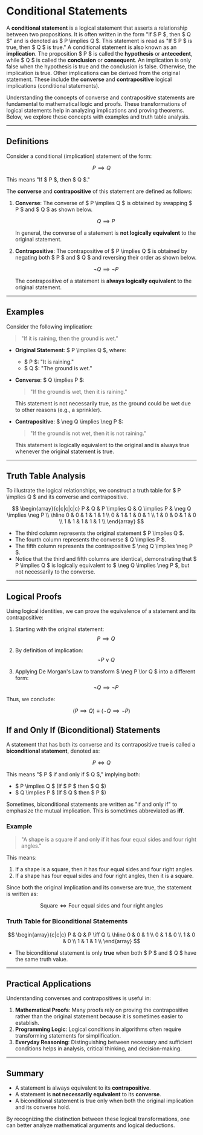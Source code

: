 # Conditional Statements

A **conditional statement** is a logical statement that asserts a relationship between two propositions. It is often written in the form "If $ P $, then $ Q $" and is denoted as $ P \implies Q $.  This statement is read as "If $ P $ is true, then $ Q $ is true."  A conditional statement is also known as an **implication**.  The proposition $ P $ is called the **hypothesis** or **antecedent**, while $ Q $ is called the **conclusion** or **consequent**.  An implication is only false when the hypothesis is true and the conclusion is false.  Otherwise, the implication is true. Other implications can be derived from the original statement.  These include the **converse** and **contrapositive** logical implications (conditional statements).

Understanding the concepts of converse and contrapositive statements are fundamental to mathematical logic and proofs. These transformations of logical statements help in analyzing implications and proving theorems. Below, we explore these concepts with examples and truth table analysis.

***

## Definitions

Consider a conditional (implication) statement of the form:

$$P \implies Q$$

This means "If $ P $, then $ Q $." 

The **converse** and **contrapositive** of this statement are defined as follows:

1. **Converse**: The converse of $ P \implies Q $ is obtained by swapping $ P $ and $ Q $ as shown below.
   
   $$Q \implies P$$
   
   In general, the converse of a statement is **not logically equivalent** to the original statement.

2. **Contrapositive**: The contrapositive of $ P \implies Q $ is obtained by negating both $ P $ and $ Q $ and reversing their order as shown below.
   
   $$\neg Q \implies \neg P$$
   
   The contrapositive of a statement is **always logically equivalent** to the original statement.

***

## Examples

Consider the following implication:

> "If it is raining, then the ground is wet."

- **Original Statement**: $ P \implies Q $, where:
  - $ P $: "It is raining."
  - $ Q $: "The ground is wet."

- **Converse**: $ Q \implies P $: 
  > "If the ground is wet, then it is raining."
  
  This statement is not necessarily true, as the ground could be wet due to other reasons (e.g., a sprinkler).

- **Contrapositive**: $ \neg Q \implies \neg P $: 
  > "If the ground is not wet, then it is not raining."
  
  This statement is logically equivalent to the original and is always true whenever the original statement is true.

***

## Truth Table Analysis

To illustrate the logical relationships, we construct a truth table for $ P \implies Q $ and its converse and contrapositive.

$$
\begin{array}{c|c|c|c|c}
P & Q & P \implies Q & Q \implies P & \neg Q \implies \neg P \\
\hline
0 & 0 & 1 & 1 & 1 \\
0 & 1 & 1 & 0 & 1 \\
1 & 0 & 0 & 1 & 0 \\
1 & 1 & 1 & 1 & 1 \\
\end{array}
$$

- The third column represents the original statement $ P \implies Q $.
- The fourth column represents the converse $ Q \implies P $.
- The fifth column represents the contrapositive $ \neg Q \implies \neg P $.
- Notice that the third and fifth columns are identical, demonstrating that $ P \implies Q $ is logically equivalent to $ \neg Q \implies \neg P $, but not necessarily to the converse.

***

## Logical Proofs

Using logical identities, we can prove the equivalence of a statement and its contrapositive:

1. Starting with the original statement:
   $$ P \implies Q $$

2. By definition of implication:
   $$ \neg P \lor Q $$

3. Applying De Morgan's Law to transform $ \neg P \lor Q $ into a different form:
   $$ \neg Q \implies \neg P $$

Thus, we conclude:

$$ (P \implies Q) \equiv (\neg Q \implies \neg P) $$

## If and Only If (Biconditional) Statements

A statement that has both its converse and its contrapositive true is called a **biconditional statement**, denoted as:

$$ P \iff Q $$

This means "$ P $ if and only if $ Q $," implying both:

- $ P \implies Q $ (If $ P $ then $ Q $)
- $ Q \implies P $ (If $ Q $ then $ P $)

Sometimes, biconditional statements are written as "if and only if" to emphasize the mutual implication. This is sometimes abbreviated as **iff**.

### Example

> "A shape is a square if and only if it has four equal sides and four right angles."

This means:

1. If a shape is a square, then it has four equal sides and four right angles.
2. If a shape has four equal sides and four right angles, then it is a square.

Since both the original implication and its converse are true, the statement is written as:

$$ \text{Square} \iff \text{Four equal sides and four right angles} $$

### Truth Table for Biconditional Statements

$$
\begin{array}{c|c|c}
P & Q & P \iff Q \\
\hline
0 & 0 & 1 \\
0 & 1 & 0 \\
1 & 0 & 0 \\
1 & 1 & 1 \\
\end{array}
$$

- The biconditional statement is only **true** when both $ P $ and $ Q $ have the same truth value.

***

## Practical Applications

Understanding converses and contrapositives is useful in:

1. **Mathematical Proofs**: Many proofs rely on proving the contrapositive rather than the original statement because it is sometimes easier to establish.
2. **Programming Logic**: Logical conditions in algorithms often require transforming statements for simplification.
3. **Everyday Reasoning**: Distinguishing between necessary and sufficient conditions helps in analysis, critical thinking, and decision-making.

***

## Summary

- A statement is always equivalent to its **contrapositive**.
- A statement is **not necessarily equivalent** to its **converse**.
- A biconditional statement is true only when both the original implication and its converse hold.

By recognizing the distinction between these logical transformations, one can better analyze mathematical arguments and logical deductions.

